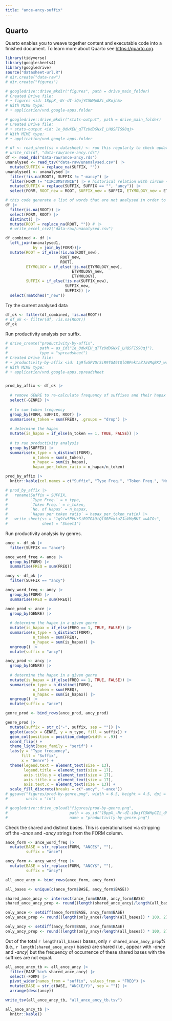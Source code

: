 ```yaml
---
title: "ance-ancy-suffix"
---
```


## Quarto

Quarto enables you to weave together content and executable code into a finished document. To learn more about Quarto see <https://quarto.org>.

```r
library(tidyverse)
library(googlesheets4)
library(googledrive)
source("datasheet-url.R")
# dir.create("data-raw")
# dir.create("figures")

# googledrive::drive_mkdir("figures", path = drive_main_folder)
# Created Drive file:
# • figures <id: 18ppX_-Nr-dI-iQojYC5WHpGZi_dKojhA>
# With MIME type:
# • application/vnd.google-apps.folder

# googledrive::drive_mkdir("stats-output", path = drive_main_folder)
# Created Drive file:
# • stats-output <id: 1e_0dwXEH_qTTzUdDGNxI_LHQSFIS98qj>
# With MIME type:
# • application/vnd.google-apps.folder
```

```r
# df <- read_sheet(ss = datasheet) <- run this regularly to check update
# write_rds(df, "data-raw/ance-ancy.rds")
df <- read_rds("data-raw/ance-ancy.rds")
unanalysed <- read_tsv("data-raw/unanalysed.csv") |> 
  mutate(SUFFIX = replace_na(SUFFIX, ""))
unanalysed1 <- unanalysed |> 
  filter(!is.na(ROOT), SUFFIX != "-mancy") |> 
  filter(FORM != "CIRCUMSTANCE") |> # historical relation with circum + stance
  mutate(SUFFIX = replace(SUFFIX, SUFFIX == "", "ancy")) |> 
  select(FORM, ROOT_new = ROOT, SUFFIX_new = SUFFIX, ETYMOLOGY_new = ETYMOLOGY)
```

```r
# this code generate a list of words that are not analysed in order to check if there are any words skipped while in fact relevant
df |> 
  filter(is.na(ROOT)) |> 
  select(FORM, ROOT) |> 
  distinct() |> 
  mutate(ROOT = replace_na(ROOT, "")) # |> 
  # write_excel_csv2("data-raw/unanalysed.csv")
```

```r
df_combined <- df |> 
  left_join(unanalysed1,
            by = join_by(FORM))|> 
  mutate(ROOT = if_else(!is.na(ROOT_new),
                        ROOT_new,
                        ROOT),
         ETYMOLOGY = if_else(!is.na(ETYMOLOGY_new),
                             ETYMOLOGY_new,
                             ETYMOLOGY),
         SUFFIX = if_else(!is.na(SUFFIX_new),
                          SUFFIX_new,
                          SUFFIX)) |> 
  select(!matches("_new"))
```


Try the current analysed data

```r
df_ok <- filter(df_combined, !is.na(ROOT))
# df_ok <- filter(df, !is.na(ROOT))
df_ok
```

Run productivity analysis per suffix.

```r
# drive_create("productivity-by-affix",
#              path = as_id("1e_0dwXEH_qTTzUdDGNxI_LHQSFIS98qj"),
#              type = "spreadsheet")
# Created Drive file:
# • productivity-by-affix <id: 1g9fw5PVUrSiR9TGA9tQlOBPektaZJaVMqBK7_wwAIOs>
# With MIME type:
# • application/vnd.google-apps.spreadsheet


prod_by_affix <- df_ok |> 
  
  # remove GENRE to re-calculate frequency of suffixes and their hapax
  select(-GENRE) |> 
  
  # to sum token frequency
  group_by(FORM, SUFFIX, ROOT) |> 
  summarise(n_token = sum(FREQ), .groups = "drop") |> 
  
  # determine the hapax
  mutate(is_hapax = if_else(n_token == 1, TRUE, FALSE)) |> 
  
  # to run productivity analysis
  group_by(SUFFIX) |> 
  summarise(n_type = n_distinct(FORM),
            n_token = sum(n_token),
            n_hapax = sum(is_hapax),
            hapax_per_token_ratio = n_hapax/n_token)

prod_by_affix |> 
  knitr::kable(col.names = c("Suffix", "Type Freq.", "Token Freq.", "No. Hapax", "Hapax per Token Ratio"))

# prod_by_affix |> 
#   rename(Suffix = SUFFIX,
#          `Type Freq.` = n_type,
#          `Token Freq.` = n_token,
#          `No. of Hapax` = n_hapax,
#          `Hapax per token ratio` = hapax_per_token_ratio) |> 
#   write_sheet(ss = "1g9fw5PVUrSiR9TGA9tQlOBPektaZJaVMqBK7_wwAIOs",
#               sheet = "Sheet1")

```

Run productivity analysis by genres.

```r
ance <- df_ok |> 
  filter(SUFFIX == "ance")

ance_word_freq <- ance |> 
  group_by(FORM) |> 
  summarise(FREQ = sum(FREQ))

ancy <- df_ok |> 
  filter(SUFFIX == "ancy")

ancy_word_freq <- ancy |> 
  group_by(FORM) |> 
  summarise(FREQ = sum(FREQ))

ance_prod <- ance |> 
  group_by(GENRE) |> 
  
  # determine the hapax in a given genre
  mutate(is_hapax = if_else(FREQ == 1, TRUE, FALSE)) |> 
  summarise(n_type = n_distinct(FORM),
            n_token = sum(FREQ),
            n_hapax = sum(is_hapax)) |> 
  ungroup() |> 
  mutate(suffix = "ancy")

ancy_prod <- ancy |> 
  group_by(GENRE) |> 
  
  # determine the hapax in a given genre
  mutate(is_hapax = if_else(FREQ == 1, TRUE, FALSE)) |> 
  summarise(n_type = n_distinct(FORM),
            n_token = sum(FREQ),
            n_hapax = sum(is_hapax)) |> 
  ungroup() |> 
  mutate(suffix = "ance")

genre_prod <- bind_rows(ance_prod, ancy_prod)

```

```r

genre_prod |> 
  mutate(suffix = str_c("-", suffix, sep = "")) |> 
  ggplot(aes(x = GENRE, y = n_type, fill = suffix)) + 
  geom_col(position = position_dodge(width = .9)) +
  coord_flip() +
  theme_light(base_family = "serif") +
  labs(y = "Type frequency",
       fill = "Suffix",
       x = "Genre") +
  theme(legend.text = element_text(size = 13),
        legend.title = element_text(size = 17),
        axis.title.y = element_text(size = 17),
        axis.title.x = element_text(size = 17),
        axis.text.x = element_text(size = 13)) +
  scale_fill_discrete(breaks = c("-ancy", "-ance"))
# ggsave("figures/prod-by-genre.png", width = 6.5, height = 4.5, dpi = 300,
#        units = "in")

# googledrive::drive_upload("figures/prod-by-genre.png",
#                           path = as_id("18ppX_-Nr-dI-iQojYC5WHpGZi_dKojhA"),
#                           name = "productivity-by-genre.png")

```

Check the shared and distinct bases. This is operationalised via stripping off the -*ance* and -*ancy* strings from the FORM column.

```r
ance_form <- ance_word_freq |> 
  mutate(BASE = str_replace(FORM, "ANCE$", ""),
         suffix = "ance")

ancy_form <- ancy_word_freq |> 
  mutate(BASE = str_replace(FORM, "ANCY$", ""),
         suffix = "ancy")

all_ance_ancy <- bind_rows(ance_form, ancy_form)

all_bases <- unique(c(ance_form$BASE, ancy_form$BASE))

shared_ance_ancy <- intersect(ance_form$BASE, ancy_form$BASE)
shared_ance_ancy_prop <- round((length(shared_ance_ancy)/length(all_bases)) * 100, 2)

only_ance <- setdiff(ance_form$BASE, ancy_form$BASE)
only_ance_prop <- round((length(only_ance)/length(all_bases)) * 100, 2)

only_ancy <- setdiff(ancy_form$BASE, ance_form$BASE)
only_ancy_prop <- round((length(only_ancy)/length(all_bases)) * 100, 2)
```

Out of the total `r length(all_bases)` bases, only `r shared_ance_ancy_prop`% (i.e., `r length(shared_ance_ancy)` bases) are shared (i.e., appear with -*ance* and -*ancy*) but the frequency of occurrence of these shared bases with the suffixes are not equal.

```r
all_ance_ancy_tb <- all_ance_ancy |> 
  filter(BASE %in% shared_ance_ancy) |> 
  select(-FORM) |> 
  pivot_wider(names_from = "suffix", values_from = "FREQ") |> 
  mutate(BASE = str_c(BASE, "ANC(E/Y)", sep = "")) |> 
  arrange(desc(ancy))

write_tsv(all_ance_ancy_tb, "all_ance_ancy_tb.tsv")

all_ance_ancy_tb |> 
  knitr::kable()
```
